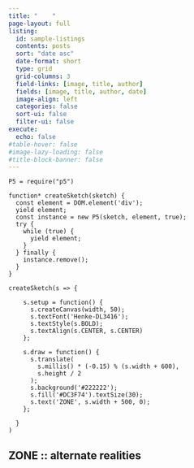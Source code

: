 ```yaml
---
title: "    "
page-layout: full
listing:
  id: sample-listings
  contents: posts
  sort: "date asc"
  date-format: short
  type: grid
  grid-columns: 3
  field-links: [image, title, author]
  fields: [image, title, author, date]
  image-align: left
  categories: false
  sort-ui: false
  filter-ui: false
execute:
  echo: false
#table-hover: false
#image-lazy-loading: false
#title-block-banner: false
---
```


:::{.column-screen}
```ojs

P5 = require("p5")

function* createSketch(sketch) {
  const element = DOM.element('div');
  yield element;
  const instance = new P5(sketch, element, true);
  try {
    while (true) {
      yield element;
    }
  } finally {
    instance.remove();
  }
}

createSketch(s => {

    s.setup = function() {
      s.createCanvas(width, 50);
      s.textFont('Henke-DL3416');
      s.textStyle(s.BOLD);
      s.textAlign(s.CENTER, s.CENTER)
    };

    s.draw = function() {
      s.translate(
        s.millis() * (-0.15) % (s.width + 600),
        s.height / 2
      );
      s.background('#222222');
      s.fill('#DC3F74').textSize(30);
      s.text('ZONE', s.width + 500, 0);
    };

  }
)
```
:::

## ZONE :: alternate realities

::: {#sample-listings}
:::


